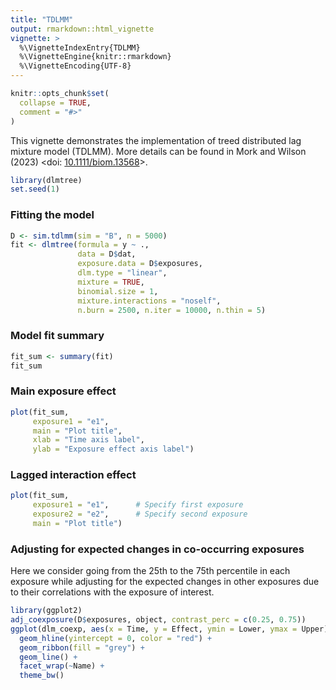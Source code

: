 ```yaml
---
title: "TDLMM"
output: rmarkdown::html_vignette
vignette: >
  %\VignetteIndexEntry{TDLMM}
  %\VignetteEngine{knitr::rmarkdown}
  %\VignetteEncoding{UTF-8}
---
```


```r
knitr::opts_chunk$set(
  collapse = TRUE,
  comment = "#>"
)
```

This vignette demonstrates the implementation of treed distributed lag mixture model (TDLMM). More details can be found in Mork and Wilson (2023) <doi: [10.1111/biom.13568](https://doi.org/10.1111/biom.13568)>.

```r
library(dlmtree)
set.seed(1)
```

### Fitting the model
```r
D <- sim.tdlmm(sim = "B", n = 5000)
fit <- dlmtree(formula = y ~ .,
               data = D$dat,
               exposure.data = D$exposures,
               dlm.type = "linear", 
               mixture = TRUE,
               binomial.size = 1,
               mixture.interactions = "noself",
               n.burn = 2500, n.iter = 10000, n.thin = 5)
```

### Model fit summary
```r
fit_sum <- summary(fit)
fit_sum
```

### Main exposure effect
```r
plot(fit_sum, 
     exposure1 = "e1", 
     main = "Plot title", 
     xlab = "Time axis label",
     ylab = "Exposure effect axis label")
```

### Lagged interaction effect
```r
plot(fit_sum, 
     exposure1 = "e1",      # Specify first exposure
     exposure2 = "e2",      # Specify second exposure 
     main = "Plot title")
```

### Adjusting for expected changes in co-occurring exposures
Here we consider going from the 25th to the 75th percentile in each exposure while adjusting for the expected changes in other exposures due to their correlations with the exposure of interest.
```r
library(ggplot2)
adj_coexposure(D$exposures, object, contrast_perc = c(0.25, 0.75))
ggplot(dlm_coexp, aes(x = Time, y = Effect, ymin = Lower, ymax = Upper)) +
  geom_hline(yintercept = 0, color = "red") +
  geom_ribbon(fill = "grey") +
  geom_line() +
  facet_wrap(~Name) +
  theme_bw()
```
